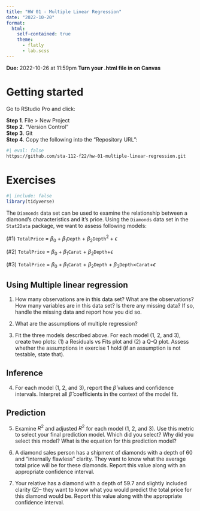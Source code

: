```yaml
---
title: "HW 01 - Multiple Linear Regression"
date: "2022-10-20"
format: 
  html:
    self-contained: true
    theme:
      - flatly
      - lab.scss
---
```


**Due:** 2022-10-26 at 11:59pm
**Turn your .html file in on Canvas**

# Getting started

Go to RStudio Pro and click:

**Step 1**. File \> New Project\
**Step 2**. "Version Control"\
**Step 3**. Git\
**Step 4**. Copy the following into the "Repository URL":

```bash
#| eval: false
https://github.com/sta-112-f22/hw-01-multiple-linear-regression.git
```

# Exercises

```r
#| include: false
library(tidyverse)
```

The `Diamonds` data set can be used to examine the relationship between a diamond's characteristics and it's price. Using the `Diamonds` data set in the `Stat2Data` package, we want to assess following models:

(#1) `TotalPrice` = $\beta_0 + \beta_1$`Depth` + $\beta_2$`Depth`$^2 + \epsilon$

(#2) `TotalPrice` = $\beta_0 + \beta_1$`Carat` + $\beta_2$`Depth`$+ \epsilon$

(#3) `TotalPrice` = $\beta_0 + \beta_1$`Carat` + $\beta_2$`Depth` + $\beta_3$`Depth`$\times$`Carat`$+ \epsilon$

## Using Multiple linear regression

1. How many observations are in this data set? What are the observations? How many variables are in this data set? Is there any missing data? If so, handle the missing data and report how you did so.

2. What are the assumptions of multiple regression? 

3. Fit the three models described above. For each model (1, 2, and 3), create two plots: (1) a Residuals vs Fits plot and (2) a Q-Q plot. Assess whether the assumptions in exercise 1 hold (if an assumption is not testable, state that).

## Inference

4. For each model (1, 2, and 3), report the $\hat\beta$ values and confidence intervals. Interpret all $\hat\beta$ coefficients in the context of the model fit.  

## Prediction

5. Examine $R^2$ and adjusted $R^2$ for each model (1, 2, and 3). Use this metric to select your final prediction model. Which did you select? Why did you select this model? What is the equation for this prediction model?

6. A diamond sales person has a shipment of diamonds with a depth of 60 and "internally flawless" clarity. They want to know what the average total price will be for these diamonds. Report this value along with an appropriate confidence interval.

7. Your relative has a diamond with a depth of 59.7 and slightly included clarity (2)-- they want to know what you would predict the total price for this diamond would be. Report this value along with the appropriate confidence interval.